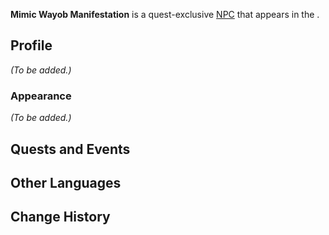 {{Meta
<!-- Remove this template after adding the missing info -->
|missing_NPC_profile  = yes
<!--
|missing_NPC_idle     = yes
|missing_NPC_dialogue = yes
-->
}}
{{Character Infobox
|type             = Quest NPC
|image            = NPC Mimic Wayob Manifestation.png
|realname         = <!-- Optional, if different from in-game name -->
|deceased         = <!-- Past (for deceased prior to events of the game) or free response -->
|region           = Natlan
|location         = Natlan
|affiliation      = 
|title            = Delusion's Distortion
|title2           = Evildoer Who Once Led Countless Priests Astray
|group            = Wayob
|ancestry         = <!-- Clan/family -->
|father           = 
|mother           = 
|spouse           = 
|sibling          = 
|child            = 
|relative         = 

|voiceEN          = 
|voiceCN          = 
|voiceJP          = 
|voiceKR          = 
}}
'''Mimic Wayob Manifestation''' is a quest-exclusive [[NPC]] that appears in the {{Quest|The Mystery of Tecoloapan Beach}}.
<!--
==Location==
{{subst:#tag:gallery|
NPC Location {{subst:#titleparts:{{subst:PAGENAME}}}}.png{{subst:!}}{{subst:#titleparts:{{subst:PAGENAME}}}}'s location
NPC Location {{subst:#titleparts:{{subst:PAGENAME}}}} Context.png{{subst:!}}Additional context
}}
-->
==Profile==
<!--Detailed story/lore information goes here.-->
''(To be added.)''

===Appearance===
<!--Keep appearance section short and concise. Limit to 2 paragraphs with 3-4 sentences each.-->
''(To be added.)''

==Quests and Events==
{{Quests and Events}}
<!--
==Idle Quotes==
{{Dialogue Start}}
:{{DIcon|Idle}} {{Tx}}
::{{A|VO {{subst:#titleparts:{{subst:PAGENAME}}}} 01.ogg}} "{{Tx}}"
{{Dialogue End}}

==Dialogue==
{{Dialogue Start}}
:'''{{subst:#titleparts:{{subst:PAGENAME}}}}:''' 
:{{DIcon}}
{{Dialogue End}}

==Event Dialogue==
===Event Name===
{{Dialogue Start}}
:'''{{subst:#titleparts:{{subst:PAGENAME}}}}:'''
{{Dialogue End}}
-->
==Other Languages==
{{Other Languages|default_hidden=1
|en      = Mimic Wayob Manifestation
|zhs     = 拟覆的大灵显化身
|zhs_rm  = Nǐfù de Dàlíng Xiǎnhuàshēn
|zht     = 擬覆的大靈顯化身
|zht_rm  = Nǐfù de Dàlíng Xiǎnhuàshēn
|ja      = 大霊の化身・ミミック
|ja_rm   = Tairei no Keshin‍ - Mimikku{{Assumed}}
|ko      = 대영혼의 화신 의태
|es      = Manifestación Wayob sospechosa
|fr      = Mimé-manifestation de Wayob
|ru      = Псевдовоплощение Вайоб
|th      = Mimic Wayob Manifestation
|vi      = Mô Phỏng Hóa Thân Wayob
|de      = Imitation einer Wayob-Verkörperung
|id      = Mimic Wayob Manifestation
|pt      = Manifestação Wayob Mímico
|tr      = Wayob Tezahürü Taklitçisi
|it      = Imitazione della Manifestazione della Wayob
}}

==Change History==
{{Change History|5.2}}
<!--
==References==
{{Reflist}}
-->